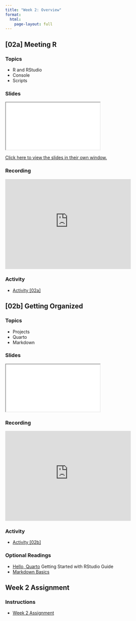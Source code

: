 ```yaml
---
title: "Week 2: Overview"
format:
  html:
    page-layout: full
---
```


## [02a] Meeting R

### Topics

- R and RStudio
- Console
- Scripts

### Slides

<iframe class="slide-deck" src="./Presentations/02a_Slides.html" title="[02a] Presentation">
</iframe>

[Click here to view the slides in their own window.](./Presentations/02a_Slides.html)

### Recording

<iframe id="kmsembed-1_q6l5xos7" width="400" height="285" src="https://mediahub.ku.edu/embed/secure/iframe/entryId/1_q6l5xos7/uiConfId/45147491/st/0" class="kmsembed" allowfullscreen webkitallowfullscreen mozAllowFullScreen allow="autoplay *; fullscreen *; encrypted-media *" referrerPolicy="no-referrer-when-downgrade" sandbox="allow-downloads allow-forms allow-same-origin allow-scripts allow-top-navigation allow-pointer-lock allow-popups allow-modals allow-orientation-lock allow-popups-to-escape-sandbox allow-presentation allow-top-navigation-by-user-activation" frameborder="0" title="399/800 Lecture [02a]"></iframe>

### Activity

- [Activity \[02a\]](./Activities/02a_Activity.html)

## [02b] Getting Organized

### Topics

- Projects
- Quarto
- Markdown

### Slides

<iframe class="slide-deck" src="./Presentations/02b_Slides.html" title="[02b] Presentation">
</iframe>

### Recording

<iframe id="kmsembed-1_gyexdupi" width="400" height="285" src="https://mediahub.ku.edu/embed/secure/iframe/entryId/1_gyexdupi/uiConfId/45147491/st/0" class="kmsembed" allowfullscreen webkitallowfullscreen mozAllowFullScreen allow="autoplay *; fullscreen *; encrypted-media *" referrerPolicy="no-referrer-when-downgrade" sandbox="allow-downloads allow-forms allow-same-origin allow-scripts allow-top-navigation allow-pointer-lock allow-popups allow-modals allow-orientation-lock allow-popups-to-escape-sandbox allow-presentation allow-top-navigation-by-user-activation" frameborder="0" title="399/800 Lecture [02b]"></iframe>

### Activity

- [Activity \[02b\]](./Activities/02b_Activity.html)

### Optional Readings

- [Hello, Quarto](https://quarto.org/docs/get-started/hello/rstudio.html) Getting Started with RStudio Guide
- [Markdown Basics](https://quarto.org/docs/authoring/markdown-basics.html)

## Week 2 Assignment

### Instructions

- [Week 2 Assignment](./Assignments/02_Assignment.html)
